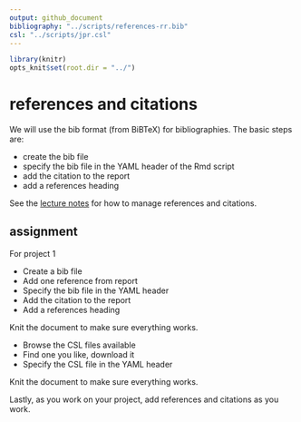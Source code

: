 ```yaml
---
output: github_document
bibliography: "../scripts/references-rr.bib"
csl: "../scripts/jpr.csl"
---
```


```r
library(knitr)
opts_knit$set(root.dir = "../")
```

# references and citations 

We will use the bib format (from BiBTeX) for bibliographies. The  basic steps are: 

- create the bib file  
- specify the bib file in the YAML header of the Rmd script
- add the citation to the report  
- add a references heading 

See the [lecture notes](cm5011_references.md) for how to manage references and citations. 


## assignment 

For project 1

- Create a bib file  
- Add one reference from report 
- Specify the bib file in the YAML header 
- Add the citation to the report  
- Add a references heading 

Knit the document to make sure everything works.

- Browse the CSL files available 
- Find one you like, download it 
- Specify the CSL file in the YAML header 

Knit the document to make sure everything works.

Lastly, as you work on your project, add references and citations as you work. 
